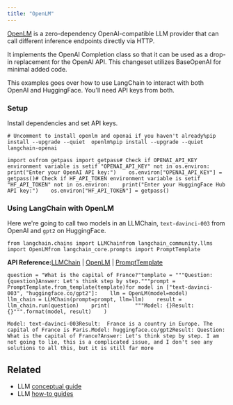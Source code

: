 ```yaml
---
title: "OpenLM"
---
```


[OpenLM](https://github.com/r2d4/openlm) is a zero-dependency OpenAI-compatible LLM provider that can call different inference endpoints directly via HTTP.

It implements the OpenAI Completion class so that it can be used as a drop-in replacement for the OpenAI API. This changeset utilizes BaseOpenAI for minimal added code.

This examples goes over how to use LangChain to interact with both OpenAI and HuggingFace. You'll need API keys from both.

### Setup

Install dependencies and set API keys.

```
# Uncomment to install openlm and openai if you haven't already%pip install --upgrade --quiet  openlm%pip install --upgrade --quiet  langchain-openai
```

```
import osfrom getpass import getpass# Check if OPENAI_API_KEY environment variable is setif "OPENAI_API_KEY" not in os.environ:    print("Enter your OpenAI API key:")    os.environ["OPENAI_API_KEY"] = getpass()# Check if HF_API_TOKEN environment variable is setif "HF_API_TOKEN" not in os.environ:    print("Enter your HuggingFace Hub API key:")    os.environ["HF_API_TOKEN"] = getpass()
```

### Using LangChain with OpenLM

Here we're going to call two models in an LLMChain, `text-davinci-003` from OpenAI and `gpt2` on HuggingFace.

```
from langchain.chains import LLMChainfrom langchain_community.llms import OpenLMfrom langchain_core.prompts import PromptTemplate
```

**API Reference:**[LLMChain](https://python.langchain.com/api_reference/langchain/chains/langchain.chains.llm.LLMChain.html) | [OpenLM](https://python.langchain.com/api_reference/community/llms/langchain_community.llms.openlm.OpenLM.html) | [PromptTemplate](https://python.langchain.com/api_reference/core/prompts/langchain_core.prompts.prompt.PromptTemplate.html)

```
question = "What is the capital of France?"template = """Question: {question}Answer: Let's think step by step."""prompt = PromptTemplate.from_template(template)for model in ["text-davinci-003", "huggingface.co/gpt2"]:    llm = OpenLM(model=model)    llm_chain = LLMChain(prompt=prompt, llm=llm)    result = llm_chain.run(question)    print(        """Model: {}Result: {}""".format(model, result)    )
```

```
Model: text-davinci-003Result:  France is a country in Europe. The capital of France is Paris.Model: huggingface.co/gpt2Result: Question: What is the capital of France?Answer: Let's think step by step. I am not going to lie, this is a complicated issue, and I don't see any solutions to all this, but it is still far more
```

## Related

* LLM [conceptual guide](/oss/concepts/text_llms)
* LLM [how-to guides](/oss/how_to/#llms)
